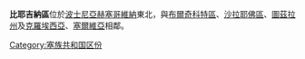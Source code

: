 {{Infomation of Subdivisions|
Map=Image:Bijeljina Region.svg|
MapSize=150px|
Nation=波士尼亞赫塞哥維納|
enNation=Bosnia and Herzegovina|
Lang=[[波士尼亞語|波士尼亞語]]|
oName={{lang|bs|}}|
Lang1=[[克羅埃西亞語|克羅埃西亞語]]|
oName1={{lang|hr|}}|
Lang2=[[塞爾維亞語|塞爾維亞語]]|
oName2={{lang|sr|}}|
Lv=區|
Capital=[[比耶吉納|比耶吉納]]|
tArea=？|
}}

'''比耶吉納區'''位於[[波士尼亞赫塞哥維納|波士尼亞赫塞哥維納]]東北，與[[布爾奇科特區|布爾奇科特區]]、[[沙拉耶佛區|沙拉耶佛區]]、[[圖茲拉州|圖茲拉州]]及[[克羅埃西亞|克羅埃西亞]]、[[塞爾維亞|塞爾維亞]]相鄰。

{{Subdivisions of Bosnia and Herzegovina}}
{{欧洲行政区划小作品}}
[[Category:塞族共和国区份|Category:塞族共和国区份]]